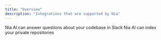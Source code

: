 ```yaml
---
title: "Overview"
description: "Integrations that are supported by Nia"
---
```


<CardGroup cols="2">
  <Card title="Slackbot" icon="SLack" href="/integrations/slack">
    Nia AI can answer questions about your codebase in Slack
  </Card>

  <Card title="Github" icon="github" href="/integrations/github">
    Nia AI can index your private repositories
  </Card>
</CardGroup>